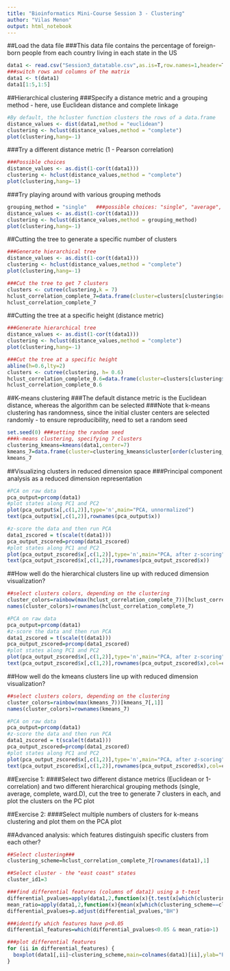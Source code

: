 ---
title: "Bioinformatics Mini-Course Session 3 - Clustering"
author: "Vilas Menon"
output: html_notebook
---

##Load the data file 
###This data file contains the percentage of foreign-born people from each country living in each state in the US
```{r}
data1 <- read.csv("Session3_datatable.csv",as.is=T,row.names=1,header=T)
###switch rows and columns of the matrix
data1 <- t(data1)
data1[1:5,1:5]
```

##Hierarchical clustering
###Specify a distance metric and a grouping method - here, use Euclidean distance and complete linkage
```{r}
#By default, the hcluster function clusters the rows of a data.frame
distance_values <- dist(data1,method = "euclidean")
clustering <- hclust(distance_values,method = "complete")
plot(clustering,hang=-1)
```
###Try a different distance metric (1 - Pearson correlation)
```{r}
###Possible choices 
distance_values <- as.dist(1-cor(t(data1)))
clustering <- hclust(distance_values,method = "complete")
plot(clustering,hang=-1)
```
###Try playing around with various grouping methods
```{r}
grouping_method = "single"   ###possible choices: "single", "average", "complete", "ward.D"
distance_values <- as.dist(1-cor(t(data1)))
clustering <- hclust(distance_values,method = grouping_method)
plot(clustering,hang=-1)
```
##Cutting the tree to generate a specific number of clusters
```{r}
###Generate hierarchical tree
distance_values <- as.dist(1-cor(t(data1)))
clustering <- hclust(distance_values,method = "complete")
plot(clustering,hang=-1)

###Cut the tree to get 7 clusters
clusters <- cutree(clustering,k = 7)
hclust_correlation_complete_7=data.frame(cluster=clusters[clustering$order])
hclust_correlation_complete_7
```
##Cutting the tree at a specific height (distance metric)
```{r}
###Generate hierarchical tree
distance_values <- as.dist(1-cor(t(data1)))
clustering <- hclust(distance_values,method = "complete")
plot(clustering,hang=-1)

###Cut the tree at a specific height
abline(h=0.6,lty=2)
clusters <- cutree(clustering, h= 0.6)
hclust_correlation_complete_0.6=data.frame(cluster=clusters[clustering$order])
hclust_correlation_complete_0.6
```

##K-means clustering
###The default distance metric is the Euclidean distance, whereas the algorithm can be selected
###Note that k-means clustering has randomness, since the initial cluster centers are selected randomly - to ensure reproducibility, need to set a random seed
```{r}
set.seed(0) ###setting the random seed
###k-means clustering, specifying 7 clusters
clustering_kmeans=kmeans(data1,center=7)
kmeans_7=data.frame(cluster=clustering_kmeans$cluster[order(clustering_kmeans$cluster)])
kmeans_7
```

##Visualizing clusters in reduced dimension space
###Principal component analysis as a reduced dimension representation
```{r}
#PCA on raw data
pca_output=prcomp(data1)
#plot states along PC1 and PC2
plot(pca_output$x[,c(1,2)],type='n',main="PCA, unnormalized")
text(pca_output$x[,c(1,2)],rownames(pca_output$x))

#z-score the data and then run PCA
data1_zscored = t(scale(t(data1)))
pca_output_zscored=prcomp(data1_zscored)
#plot states along PC1 and PC2
plot(pca_output_zscored$x[,c(1,2)],type='n',main="PCA, after z-scoring")
text(pca_output_zscored$x[,c(1,2)],rownames(pca_output_zscored$x))


```
##How well do the hierarchical clusters line up with reduced dimension visualization?
```{r}
##select clusters colors, depending on the clustering
cluster_colors=rainbow(max(hclust_correlation_complete_7))[hclust_correlation_complete_7[,1]]
names(cluster_colors)=rownames(hclust_correlation_complete_7)

#PCA on raw data
pca_output=prcomp(data1)
#z-score the data and then run PCA
data1_zscored = t(scale(t(data1)))
pca_output_zscored=prcomp(data1_zscored)
#plot states along PC1 and PC2
plot(pca_output_zscored$x[,c(1,2)],type='n',main="PCA, after z-scoring")
text(pca_output_zscored$x[,c(1,2)],rownames(pca_output_zscored$x),col=cluster_colors[rownames(pca_output_zscored$x)])
```

##How well do the kmeans clusters line up with reduced dimension visualization?
```{r}
##select clusters colors, depending on the clustering
cluster_colors=rainbow(max(kmeans_7))[kmeans_7[,1]]
names(cluster_colors)=rownames(kmeans_7)

#PCA on raw data
pca_output=prcomp(data1)
#z-score the data and then run PCA
data1_zscored = t(scale(t(data1)))
pca_output_zscored=prcomp(data1_zscored)
#plot states along PC1 and PC2
plot(pca_output_zscored$x[,c(1,2)],type='n',main="PCA, after z-scoring")
text(pca_output_zscored$x[,c(1,2)],rownames(pca_output_zscored$x),col=cluster_colors[rownames(pca_output_zscored$x)])
```


##Exercise 1:
####Select two different distance metrics (Euclidean or 1-correlation) and two different hierarchical grouping methods (single, average, complete, ward.D), cut the tree to generate 7 clusters in each, and plot the clusters on the PC plot




##Exercise 2:
####Select multiple numbers of clusters for k-means clustering and plot them on the PCA plot






##Advanced analysis: which features distinguish specific clusters from each other?
```{r}
##Select clustering###
clustering_scheme=hclust_correlation_complete_7[rownames(data1),1]

##Select cluster - the "east coast" states
cluster_id1=3 

###find differential features (columns of data1) using a t-test
differential_pvalues=apply(data1,2,function(x){t.test(x[which(clustering_scheme==cluster_id1)],x[which(clustering_scheme!=cluster_id1)])$p.value})
mean_ratio=apply(data1,2,function(x){mean(x[which(clustering_scheme==cluster_id1)])/mean(x[which(clustering_scheme!=cluster_id1)])})
differential_pvalues=p.adjust(differential_pvalues,"BH")

###identify which features have p<0.05
differential_features=which(differential_pvalues<0.05 & mean_ratio>1)

###plot differential features
for (ii in differential_features) {
  boxplot(data1[,ii]~clustering_scheme,main=colnames(data1)[ii],ylab="Percenage",xlab="Cluster")
}


```


